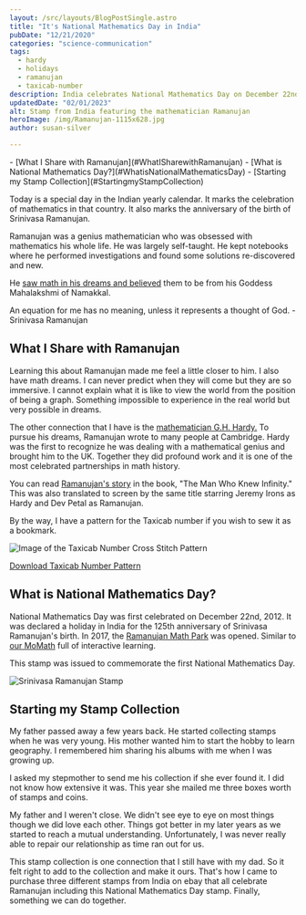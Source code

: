```yaml
---
layout: /src/layouts/BlogPostSingle.astro
title: "It's National Mathematics Day in India"
pubDate: "12/21/2020"
categories: "science-communication"
tags: 
  - hardy
  - holidays
  - ramanujan
  - taxicab-number
description: India celebrates National Mathematics Day on December 22nd every year to commemorate the birth anniversary of the legendary mathematician Srinivasa Ramanujan. Join in the festivities and celebrate the importance of mathematics in our daily lives!
updatedDate: "02/01/2023"
alt: Stamp from India featuring the mathematician Ramanujan
heroImage: /img/Ramanujan-1115x628.jpg
author: susan-silver

---
```


<Toc>
- [What I Share with Ramanujan](#WhatISharewithRamanujan)
- [What is National Mathematics Day?](#WhatisNationalMathematicsDay)
- [Starting my Stamp Collection](#StartingmyStampCollection)
</Toc>

Today is a special day in the Indian yearly calendar. It marks the celebration of mathematics in that country.
 It also marks the anniversary of the birth of Srinivasa Ramanujan.

Ramanujan was a genius mathematician who was obsessed with mathematics his whole life. He was largely self-taught.
 He kept notebooks where he performed investigations and found some solutions re-discovered and new.

He [saw math in his dreams and believed](https://www.indiatoday.in/education-today/gk-current-affairs/story/srinivasa-ramanujan-life-story-973662-2017-04-26) them to be from his 
Goddess Mahalakshmi of Namakkal.

<BlockQuoteQuote> An equation for me has no meaning, unless it represents a thought of God. - Srinivasa Ramanujan </BlockQuoteQuote>

## <a name="WhatISharewithRamanujan"></a> What I Share with Ramanujan

Learning this about Ramanujan made me feel a little closer to him. I also have math dreams. 
I can never predict when they will come but they are so immersive. I cannot explain what it is like to view 
the world from the position of being a graph. Something impossible to experience in the real world but very possible in dreams.

The other connection that I have is the [mathematician G.H. Hardy.](https://beautyofmathematics.com/truth-hardy/) To pursue his dreams,
 Ramanujan wrote to many people at Cambridge. Hardy was the first to recognize he was dealing with a mathematical genius and brought 
 him to the UK. Together they did profound work and it is one of the most celebrated partnerships in math history.

You can read [Ramanujan's story](https://www.amazon.com/Man-Who-Knew-Infinity-Ramanujan/dp/1476763496) in the book, 
"The Man Who Knew Infinity." This was also translated to screen by the same title starring Jeremy Irons as Hardy and 
Dev Petal as Ramanujan.

By the way, I have a pattern for the Taxicab number if you wish to sew it as a bookmark.

![Image of the Taxicab Number Cross Stitch Pattern](/img/Taxi-cab-with-font-mathematical-cross-stitch-bookmark-pattern-1200x340.jpg)

[Download Taxicab Number Pattern](/patterns/Taxicab-Number.pdf)

## <a name="WhatisNationalMathematicsDay"></a> What is National Mathematics Day?

National Mathematics Day was first celebrated on December 22nd, 2012. It was declared a holiday 
in India for the 125th anniversary of Srinivasa Ramanujan's birth. In 2017, the 
[Ramanujan Math Park](https://en.wikipedia.org/wiki/Ramanujan_Math_Park) was opened. Similar 
to [our MoMath](https://momath.org/) full of interactive learning.

This stamp was issued to commemorate the first National Mathematics Day.

![Srinivasa Ramanujan Stamp](/img/Ramanujan-1115x628.jpg)

## <a name="StartingmyStampCollection"></a> Starting my Stamp Collection

My father passed away a few years back. He started collecting stamps when he was very young. His mother wanted him to start 
the hobby to learn geography. I remembered him sharing his albums with me when I was growing up.

I asked my stepmother to send me his collection if she ever found it. I did not know how extensive it was. This year she mailed
 me three boxes worth of stamps and coins.

My father and I weren't close. We didn't see eye to eye on most things though we did love each other. Things got better in my 
later years as we started to reach a mutual understanding. Unfortunately, I was never really able to repair our relationship as 
time ran out for us.

This stamp collection is one connection that I still have with my dad. So it felt right to add to the collection and make it ours. 
That's how I came to purchase three different stamps from India on ebay that all celebrate Ramanujan including this National 
Mathematics Day stamp. Finally, something we can do together.
